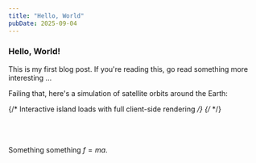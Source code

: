 ```yaml
---
title: "Hello, World"
pubDate: 2025-09-04
---
```



### Hello, World!

This is my first blog post. If you're reading this, go read something more interesting ...

Failing that, here's a simulation of satellite orbits around the Earth:



{/* Interactive island loads with full client-side rendering */}
{/* <BoxArrowDemo client:only="react" /> */}




<div style="width: 100%; max-width: 100%; overflow: hidden; margin: 2rem 0; border-radius: 8px; box-shadow: 0 4px 12px rgba(0,0,0,0.1);">
<GlobeSatellites client:only="react" />
</div>

Something something $f= ma$.